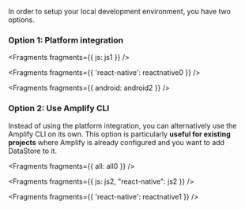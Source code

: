 In order to setup your local development environment, you have two options.

### Option 1: Platform integration

<!-- TODO Rewrite Why are we showing the use of the amplify-app NPX script? should we still do that?-->


<Fragments fragments={{ js: js1 }} />


<Fragments fragments={{ 'react-native': reactnative0 }} />


<Fragments fragments={{ android: android2 }} />

### Option 2: Use Amplify CLI

Instead of using the platform integration, you can alternatively use the Amplify CLI on its own. This option is particularly **useful for existing projects** where Amplify is already configured and you want to add DataStore to it.


<Fragments fragments={{ all: all0 }} />


<Fragments fragments={{ js: js2, "react-native": js2 }} />


<Fragments fragments={{ 'react-native': reactnative1 }} />
